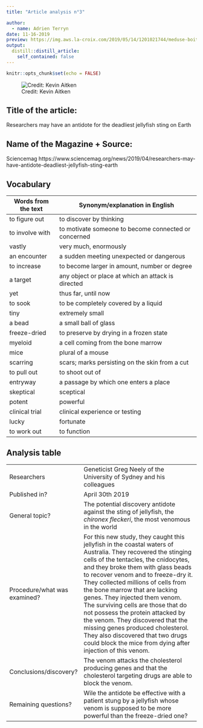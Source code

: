 ```yaml
---
title: "Article analysis n°3"

author:
  - name: Adrien Terryn
date: 11-16-2019
preview: https://img.aws.la-croix.com/2019/05/14/1201021744/meduse-boite-Chironex-fleckeri_0_729_512.jpg
output:
  distill::distill_article:
    self_contained: false
---
```


```r
knitr::opts_chunk$set(echo = FALSE)
```

![Credit: Kevin Aitken](https://img.aws.la-croix.com/2019/05/14/1201021744/meduse-boite-Chironex-fleckeri_0_729_512.jpg)

## Title of the article:

Researchers may have an antidote for the deadliest jellyfish sting on Earth

## Name of the Magazine + Source:

Sciencemag https://www.sciencemag.org/news/2019/04/researchers-may-have-antidote-deadliest-jellyfish-sting-earth

## Vocabulary

| Words from the text | Synonym/explanation in English                       |
| ------------------- | ---------------------------------------------------- |
| to figure out       | to discover by thinking                              |
| to involve with     | to motivate someone to become connected or concerned |
| vastly              | very much, enormously                                |
| an encounter        | a sudden meeting unexpected or dangerous             |
| to increase         | to become larger in amount, number or degree         |
| a target            | any object or place at which an attack is directed   |
| yet                 | thus far, until now                                  |
| to sook             | to be completely covered by a liquid                 |
| tiny                | extremely small                                      |
| a bead              | a small ball of glass                                |
| freeze-dried        | to preserve by drying in a frozen state              |
| myeloid             | a cell coming from the bone marrow                   |
| mice                | plural of a mouse                                    |
| scarring            | scars; marks persisting on the skin from a cut       |
| to pull out         | to shoot out of                                      |
| entryway            | a passage by which one enters a place                |
| skeptical           | sceptical                                            |
| potent              | powerful                                             |
| clinical trial      | clinical experience or testing                       |
| lucky               | fortunate                                            |
| to work out         | to function                                          |

## Analysis table 

|                              |                                                                                                                                                                                                                                                                                                                                                                                                                                                                                                                                                                                                 |
| ---------------------------- | ----------------------------------------------------------------------------------------------------------------------------------------------------------------------------------------------------------------------------------------------------------------------------------------------------------------------------------------------------------------------------------------------------------------------------------------------------------------------------------------------------------------------------------------------------------------------------------------------- |
| Researchers                  | Geneticist Greg Neely of the University of Sydney and his colleagues                                                                                                                                                                                                                                                                                                                                                                                                                                                                                                                            |
| Published in?                | April 30th 2019                                                                                                                                                                                                                                                                                                                                                                                                                                                                                                                                                                                 |
| General topic?               | The potential discovery antidote against the sting of jellyfish, the *chironex fleckeri*, the most venomous in the world                                                                                                                                                                                                                                                                                                                                                                                                                                                                        |
| Procedure/what was examined? | For this new study, they caught this jellyfish in the coastal waters of Australia. They recovered the stinging cells of the tentacles, the cnidocytes, and they broke them with glass beads to recover venom and to freeze-dry it. They collected millions of cells from the bone marrow that are lacking genes. They injected them venom. The surviving cells are those that do not possess the protein attacked by the venom. They discovered that the missing genes produced cholesterol. They also discovered that two drugs could block the mice from dying after injection of this venom. |
| Conclusions/discovery?       | The venom attacks the cholesterol producing genes and that the cholesterol targeting drugs are able to block the venom.                                                                                                                                                                                                                                                                                                                                                                                                                                                                         |
| Remaining questions?         | Wile the antidote be effective with a patient stung by a jellyfish whose venom is supposed to be more powerful than the freeze-dried one?                                                                                                                                                                                                                                                                                                                                                                                                                                                       |



